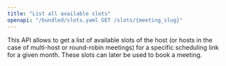 ```yaml
---
title: "List all available slots"
openapi: "/bundled/slots.yaml GET /slots/{meeting_slug}"
---
```



This API allows to get a list of available slots of the host (or hosts in the case of multi-host or round-robin meetings) for a specific scheduling link for a given month. These slots can later be used to book a meeting.

<SubdomainInfo />
